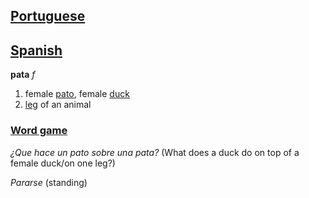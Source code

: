 ==[[Portuguese]]==
==[[Spanish]]==

'''pata''' ''f''

# female [[pato]], female [[duck]]
# [[leg]] of an animal

===[[Word game]]===
''¿Que hace un pato sobre una pata?'' (What does a duck do on top of a female duck/on one leg?)

''Pararse'' (standing)